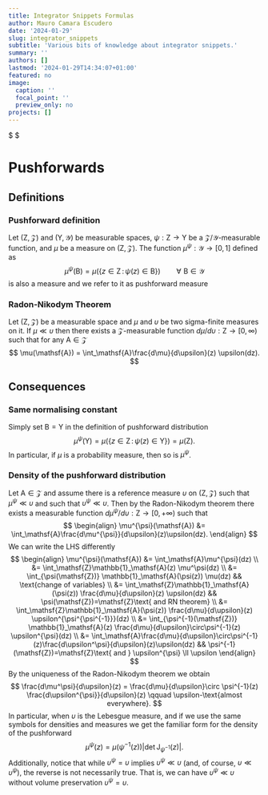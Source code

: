 ```yaml
---
title: Integrator Snippets Formulas
author: Mauro Camara Escudero
date: '2024-01-29'
slug: integrator_snippets
subtitle: 'Various bits of knowledge about integrator snippets.'
summary: ''
authors: []
lastmod: '2024-01-29T14:34:07+01:00'
featured: no
image:
  caption: ''
  focal_point: ''
  preview_only: no
projects: []
---
```

$
\newcommand{\Rbb}{\mathbb{R}}
\newcommand{\Asf}{\mathsf{A}}
\newcommand{\Bsf}{\mathsf{B}}
\newcommand{\Ysf}{\mathsf{Y}}
\newcommand{\Zsf}{\mathsf{Z}}
\newcommand{\Bcal}{\mathcal{B}}
\newcommand{\Ycal}{\mathcal{Y}}
\newcommand{\Zcal}{\mathcal{Z}}
$

# Pushforwards

## Definitions
### Pushforward definition
Let $(\Zsf, \Zcal)$ and $(\Ysf, \Ycal)$ be measurable spaces, $\psi:\Zsf\to\Ysf$ be a $\Zcal/\Ycal$-measurable function, and $\mu$ be a measure on $(\Zsf, \Zcal)$. The function $\mu^{\psi}:\Ycal\to[0,1]$ defined as
$$
\mu^{\psi}(\Bsf) = \mu\left(\left\{z\in\Zsf\,:\, \psi(z) \in \Bsf\right\}\right) \qquad \forall\,\,\Bsf\in\Ycal
$$
is also a measure and we refer to it as pushforward measure

### Radon-Nikodym Theorem
Let $(\Zsf, \Zcal)$ be a measurable space and $\mu$ and $\upsilon$ be two sigma-finite measures on it. If $\mu\ll\upsilon$ then there exists a $\Zcal$-measurable function $d\mu/d\upsilon:\Zsf\to[0, \infty)$ such that for any $\Asf\in\Zcal$
$$
\mu(\Asf) = \int_\Asf \frac{d\mu}{d\upsilon}(z) \upsilon(dz).
$$

## Consequences
### Same normalising constant
Simply set $\Bsf = \Ysf$ in the definition of pushforward distribution
$$
\mu^{\psi}(\Ysf) = \mu\left(\left\{z\in\Zsf\,:\, \psi(z)\in\Ysf\right\}\right) = \mu\left(\Zsf\right).
$$
In particular, if $\mu$ is a probability measure, then so is $\mu^{\psi}$.

### Density of the pushforward distribution
Let $\Asf\in\Zcal$ and assume there is a reference measure $\upsilon$ on $(\Zsf, \Zcal)$ such that $\mu^{\psi}\ll \upsilon$ and such that $\upsilon^{\psi} \ll \upsilon$. Then by the Radon-Nikodym theorem there exists a measurable function $d\mu^{\psi}/d\upsilon:\Zsf\to[0, +\infty)$ such that
$$
\begin{align}
    \mu^{\psi}(\Asf)
    &= \int_\Asf \frac{d\mu^{\psi}}{d\upsilon}(z)\upsilon(dz).
\end{align}
$$
We can write the LHS differently
$$
\begin{align}
    \mu^{\psi}(\Asf)
    &= \int_\Asf \mu^{\psi}(dz) \\
    &= \int_\Zsf \mathbb{1}_\Asf(z) \mu^\psi(dz) \\
    &= \int_{\psi(\Zsf)} \mathbb{1}_\Asf(\psi(z)) \mu(dz) && \text{change of variables} \\
    &= \int_\Zsf \mathbb{1}_\Asf(\psi(z)) \frac{d\mu}{d\upsilon}(z) \upsilon(dz) && \psi(\Zsf)=\Zsf \text{ and RN theorem} \\
    &= \int_\Zsf \mathbb{1}_\Asf(\psi(z)) \frac{d\mu}{d\upsilon}(z) \upsilon^{\psi^{\psi^{-1}}}(dz) \\
    &= \int_{\psi^{-1}(\Zsf)} \mathbb{1}_\Asf(z) \frac{d\mu}{d\upsilon}\circ\psi^{-1}(z) \upsilon^{\psi}(dz) \\
    &= \int_\Asf \frac{d\mu}{d\upsilon}\circ\psi^{-1}(z)\frac{d\upsilon^\psi}{d\upsilon}(z)\upsilon(dz) && \psi^{-1}(\Zsf)=\Zsf \text{ and } \upsilon^{\psi} \ll \upsilon
\end{align}
$$
By the uniqueness of the Radon-Nikodym theorem we obtain
$$
\frac{d\mu^\psi}{d\upsilon}(z) = \frac{d\mu}{d\upsilon}\circ \psi^{-1}(z) \frac{d\upsilon^{\psi}}{d\upsilon}(z) \qquad \upsilon-\text{almost everywhere}.
$$
In particular, when $\upsilon$ is the Lebesgue measure, and if we use the same symbols for densities and measures we get the familiar form for the density of the pushforward
$$
\mu^\psi(z) = \mu(\psi^{-1}(z)) |\det \mathrm{J}_{\psi^{-1}}(z)|.
$$
Additionally, notice that while $\upsilon^\psi = \upsilon$ implies $\upsilon^\psi \ll \upsilon$ (and, of course, $\upsilon \ll \upsilon^\psi$), the reverse is not necessarily true. That is, we can have $\upsilon^\psi \ll \upsilon$ without volume preservation $\upsilon^\psi = \upsilon$.
